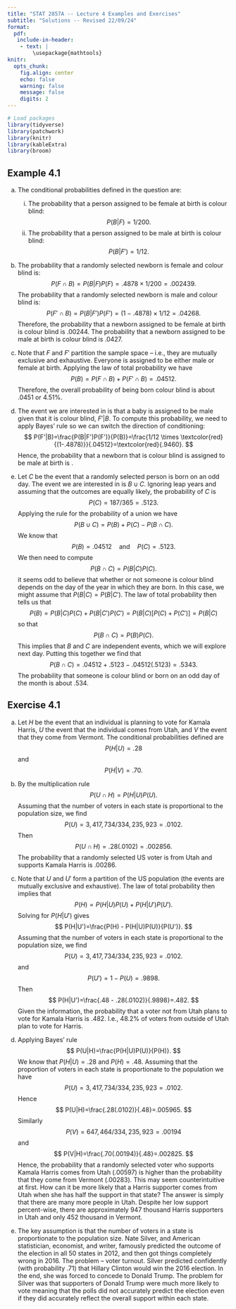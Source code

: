 ```yaml
---
title: "STAT 2857A -- Lecture 4 Examples and Exercises"
subtitle: "Solutions -- Revised 22/09/24"
format: 
  pdf: 
   include-in-header: 
    - text: |
        \usepackage{mathtools}
knitr: 
  opts_chunk:
    fig.align: center
    echo: false
    warning: false
    message: false
    digits: 2
---
```


```r
# Load packages
library(tidyverse)
library(patchwork)
library(knitr)
library(kableExtra)
library(broom)
```

## Example 4.1

a) The conditional probabilities defined in the question are:

    i) The probability that a person assigned to be female at birth is colour blind:
  $$
  P(B|F)=1/200.
  $$
    ii) The probability that a person assigned to be male at birth is colour blind:
  $$
  P(B|F')=1/12.
  $$
b) The probability that a randomly selected newborn is female and colour blind is:
$$
P(F \cap B)=P(B|F)P(F)=.4878 \times 1/200=.002439.
$$
The probability that a randomly selected newborn is male and colour blind is:
$$
P(F' \cap B)=P(B|F')P(F')=(1-.4878) \times 1/12=.04268.
$$
Therefore, the probability that a newborn assigned to be female at birth is colour blind is .00244. The probability that a newborn assigned to be male at birth is colour blind is .0427.

c) Note that $F$ and $F'$ partition the sample space -- i.e., they are mutually exclusive and exhaustive. Everyone is assigned to be either male or female at birth. Applying the law of total probability we have
$$
P(B)=P(F \cap B) + P(F' \cap B)=.04512.
$$
Therefore, the overall probability of being born colour blind is about .0451 or 4.51%. 

d) The event we are interested in is that a baby is assigned to be male given that it is colour blind, $F'|B$. To compute this probability, we need to apply Bayes' rule so we can switch the direction of conditioning:
$$
P(F'|B)=\frac{P(B|F')P(F')}{P(B)}=\frac{1/12 \times \textcolor{red}{(1-.4878)}}{.04512}=\textcolor{red}{.9460}.
$$
Hence, the probability that a newborn that is colour blind is assigned to be male at birth is \textcolor{red}{.946}.

e) Let $C$ be the event that a randomly selected person is born on an odd day. The event we are interested in is $B \cup C$. Ignoring leap years and assuming that the outcomes are equally likely, the probability of $C$ is
$$
P(C)=187/365=.5123.
$$
Applying the rule for the probability of a union we have
$$
P(B \cup C)=P(B) + P(C) - P(B\cap C).
$$
We know that
$$
P(B)=.04512 \quad \mathrm{and} \quad P(C)=.5123.
$$
We then need to compute 
$$
P(B\cap C)=P(B|C)P(C). 
$$
it seems odd to believe that whether or not someone is colour blind depends on the day of the year in which they are born. In this case, we might assume that $P(B|C)=P(B|C')$. The law of total probability then tells us that
$$
P(B)=P(B|C)P(C)+P(B|C')P(C')=P(B|C)[P(C) + P(C')]=P(B|C)
$$
so that
$$
P(B\cap C)=P(B)P(C).
$$
This implies that $B$ and $C$ are independent events, which we will explore next day. Putting this together we find that
$$
P(B \cap C)=.04512 + .5123 - .04512(.5123)=.5343.
$$
The probability that someone is colour blind or born on an odd day of the month is about .534.

## Exercise 4.1

a) Let $H$ be the event that an individual is planning to vote for Kamala Harris, $U$ the event that the individual comes from Utah, and $V$ the event that they come from Vermont. The conditional probabilities defined are
$$
P(H|U)=.28
$$
and
$$
P(H|V)=.70.
$$

b) By the multiplication rule
$$
P(U \cap H)=P(H|U)P(U).
$$
Assuming that the number of voters in each state is proportional to the population size, we find
$$
P(U)=3,417,734/334,235,923=.0102.
$$
Then
$$
P(U \cap H)=.28(.0102)=.002856.
$$
The probability that a randomly selected US voter is from Utah and supports Kamala Harris is .00286.

c) Note that $U$ and $U'$ form a partition of the US population (the events are mutually exclusive and exhaustive). The law of total probability then implies that
$$
P(H)=P(H|U)P(U) + P(H|U')P(U').
$$
Solving for $P(H|U')$ gives
$$
P(H|U')=\frac{P(H) - P(H|U)P(U)}{P(U')}.
$$
Assuming that the number of voters in each state is proportional to the population size, we find
$$
P(U)=3,417,734/334,235,923=.0102.
$$
and
$$
P(U')=1-P(U)=.9898.
$$
Then 
$$
P(H|U')=\frac{.48 - .28(.0102)}{.9898}=.482.
$$
Given the information, the probability that a voter not from Utah plans to vote for Kamala Harris is .482. I.e., 48.2% of voters from outside of Utah plan to vote for Harris. 

d) Applying Bayes' rule
$$
P(U|H)=\frac{P(H|U)P(U)}{P(H)}.
$$
We know that $P(H|U)=.28$ and $P(H)=.48$. Assuming that the proportion of voters in each state is proportionate to the population we have
$$
P(U)=3,417,734/334,235,923=.0102.
$$
Hence
$$
P(U|H)=\frac{.28(.0102)}{.48}=.005965.
$$
Similarly
$$
P(V)=647,464/334,235,923=.00194
$$
and
$$
P(V|H)=\frac{.70(.00194)}{.48}=.002825.
$$
Hence, the probability that a randomly selected voter who supports Kamala Harris comes from Utah (.00597) is higher than the probability that they come from Vermont (.00283). This may seem counterintuitive at first. How can it be more likely that a Harris supporter comes from Utah when she has half the support in that state? The answer is simply that there are many more people in Utah. Despite her low support percent-wise, there are approximately 947 thousand Harris supporters in Utah and only 452 thousand in Vermont.

e) The key assumption is that the number of voters in a state is proportionate to the population size. Nate Silver, and American statistician, economist, and writer, famously predicted the outcome of the election in all 50 states in 2012, and then got things completely wrong in 2016. The problem -- voter turnout. Silver predicted confidently (with probability .71) that Hillary Clinton would win the 2016 election. In the end, she was forced to concede to Donald Trump. The problem for Silver was that supporters of Donald Trump were much more likely to vote meaning that the polls did not accurately predict the election even if they did accurately reflect the overall support within each state.  
